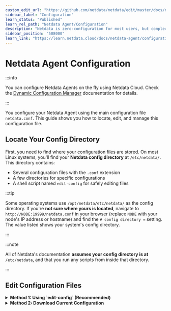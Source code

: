 ```yaml
---
custom_edit_url: "https://github.com/netdata/netdata/edit/master/docs/netdata-agent/configuration/README.md"
sidebar_label: "Configuration"
learn_status: "Published"
learn_rel_path: "Netdata Agent/Configuration"
description: "Netdata is zero-configuration for most users, but complex infrastructures may require you to tweak some of the Agent's granular settings."
sidebar_position: "508000"
learn_link: "https://learn.netdata.cloud/docs/netdata-agent/configuration/configuration"
---
```


# Netdata Agent Configuration

:::info

You can configure Netdata Agents on the fly using Netdata Cloud. Check the [Dynamic Configuration Manager](/docs/netdata-agent/configuration/dynamic-configuration-manager) documentation for details.

:::

You configure your Netdata Agent using the main configuration file `netdata.conf`. This guide shows you how to locate, edit, and manage this configuration file.

## Locate Your Config Directory

First, you need to find where your configuration files are stored. On most Linux systems, you'll find your **Netdata config directory** at `/etc/netdata/`. This directory contains:

- Several configuration files with the `.conf` extension
- A few directories for specific configurations
- A shell script named `edit-config` for safely editing files

:::tip

Some operating systems use `/opt/netdata/etc/netdata/` as the config directory.
If you're **not sure where yours is located**, navigate to `http://NODE:19999/netdata.conf` in your browser (replace `NODE` with your node's IP address or hostname) and find the `# config directory =` setting. The value listed shows your system's config directory.

:::

:::note

All of Netdata's documentation **assumes your config directory is at** `/etc/netdata`, and that you run any scripts from inside that directory.

:::

## Edit Configuration Files

<details>
<summary><strong>Method 1: Using `edit-config` (Recommended)</strong></summary>

You should use the `edit-config` script for making configuration changes. This script lives inside your config directory and helps you manage and safely edit configuration files.

To edit `netdata.conf`:

1. Navigate to your config directory and run the edit script:

   ```bash
   cd /etc/netdata 2>/dev/null || cd /opt/netdata/etc/netdata
   sudo ./edit-config netdata.conf
   ```

2. Your default editor will open with the configuration file
3. Make your changes and save the file

</details>

<details>
<summary><strong>Method 2: Download Current Configuration</strong></summary>

If you want to work with the exact configuration currently running on your Agent, you can download it directly.

You can download the running version of `netdata.conf` from your running Netdata Agent at this URL:

```url
http://agent-ip:19999/netdata.conf
```

To download and replace your current configuration file:

```bash
cd /etc/netdata 2>/dev/null || cd /opt/netdata/etc/netdata
curl -ksSLo /tmp/netdata.conf.new http://localhost:19999/netdata.conf && sudo mv -i /tmp/netdata.conf.new netdata.conf 
```

This method is useful when you want to:

- Backup your current running configuration
- Start with the default settings that are currently active
- Replicate configuration across multiple agents

</details>
